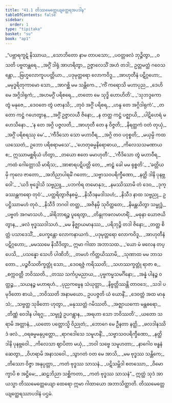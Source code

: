 ```yaml
---
title: "41.1 တိဿမေတ္တေယျတ္ထေရအပဒါန"
tableOfContents: false
sidebar:
  order: 1
type: "tipitaka"
basket: "su"
book: "ap1"
---
```



<DynamicBreadcrumb />

<Division number="1" book="ap1">

<Paragraph number="4847" type="verses" book="ap1">
_“ပဗ္ဘာရကူဋံ နိဿာယ,_  
_သောဘိတော နာမ တာပသော;_  
_ပဝတ္တဖလံ ဘုဉ္ဇိတွာ,_  
_ဝသတိ ပဗ္ဗတန္တရေ._  

</Paragraph>

</Division>
<Division number="2" book="ap1">

<Paragraph number="4848" book="ap1">
_အဂ္ဂိံ ဒါရုံ အာဟရိတွာ,_  
ဥဇ္ဇာလေသိံ အဟံ တဒါ;_  
ဥတ္တမတ္ထံ ဂဝေသန္တော,_  
_ဗြဟ္မလောကူပပတ္တိယာ._  

</Paragraph>

</Division>
<Division number="3" book="ap1">

<Paragraph number="4849" type="verses" book="ap1">
_ပဒုမုတ္တရော လောကဝိဒူ,_  
_အာဟုတီနံ ပဋိဂ္ဂဟော;_  
_မမုဒ္ဓရိတုကာမော သော,_  
_အာဂစ္ဆိ မမ သန္တိကေ._  

</Paragraph>

</Division>
<Division number="4" book="ap1">

<Paragraph number="4850" type="verses" book="ap1">
_‘ကိံ ကရောသိ မဟာပုည,_  
_ဒေဟိ မေ အဂ္ဂိဒါရုကံ;_  
_အဟမဂ္ဂိံ ပရိစရေ,_  
_တတော မေ သုဒ္ဓိ ဟောဟိတိ’._  

</Paragraph>

</Division>
<Division number="5" book="ap1">

<Paragraph number="4851" type="verses" book="ap1">
_‘သုဘဒ္ဒကော တွံ မနုဇေ,_  
_ဒေဝတေ တွံ ပဇာနသိ;_  
_တုဝံ အဂ္ဂိံ ပရိစရ,_  
_ဟန္ဒ တေ အဂ္ဂိဒါရုကံ’._  

</Paragraph>

</Division>
<Division number="6" book="ap1">

<Paragraph number="4852" type="verses" book="ap1">
_တတော ကဋ္ဌံ ဂဟေတွာန,_  
_အဂ္ဂိံ ဥဇ္ဇာလယီ ဇိနော;_  
_န တတ္ထ ကဋ္ဌံ ပဇ္ဈာယိ,_  
_ပါဋိဟေရံ မဟေသိနော._  

</Paragraph>

</Division>
<Division number="7" book="ap1">

<Paragraph number="4853" type="verses" book="ap1">
_‘န တေ အဂ္ဂိ ပဇ္ဇလတိ,_  
_အာဟုတီ တေ န ဝိဇ္ဇတိ;_  
_နိရတ္ထကံ ဝတံ တုယှံ,_  
_အဂ္ဂိံ ပရိစရဿု မေ’._  

</Paragraph>

</Division>
<Division number="8" book="ap1">

<Paragraph number="4854" type="verses" book="ap1">
_‘ကီဒိသော သော မဟာဝီရ,_  
_အဂ္ဂိ တဝ ပဝုစ္စတိ;_  
_မယှမ္ပိ ကထယဿေတံ,_  
ဥဘော ပရိစရာမသေ’._  

</Paragraph>

</Division>
<Division number="9" book="ap1">

<Paragraph number="4855" type="verses" book="ap1">
_‘ဟေတုဓမ္မနိရောဓာယ,_  
_ကိလေသသမဏာယ စ;_  
ဣဿာမစ္ဆရိယံ ဟိတွာ,_  
_တယော ဧတေ မမာဟုတီ’._  

</Paragraph>

</Division>
<Division number="10" book="ap1">

<Paragraph number="4856" type="verses" book="ap1">
_‘ကီဒိသော တွံ မဟာဝီရ,_  
_ကထံ ဂေါတ္တောသိ မာရိသ;_  
_အာစာရပဋိပတ္တိ တေ,_  
_ဗာဠှံ ခေါ မမ ရုစ္စတိ’._  

</Paragraph>

</Division>
<Division number="11" book="ap1">

<Paragraph number="4857" type="verses" book="ap1">
_‘ခတ္တိယမှိ ကုလေ ဇာတော,_  
_အဘိညာပါရမိံ ဂတော;_  
_သဗ္ဗာသဝပရိက္ခီဏော,_  
_နတ္ထိ ဒါနိ ပုနဗ္ဘဝေါ’._  

</Paragraph>

</Division>
<Division number="12" book="ap1">

<Paragraph number="4858" type="verses" book="ap1">
_‘ယဒိ ဗုဒ္ဓေါသိ သဗ္ဗညူ,_  
_ပဘင်္ကရ တမောနုဒ;_  
_နမဿိဿာမိ တံ ဒေဝ,_  
_ဒုက္ခဿန္တကရော တုဝံ’._  

</Paragraph>

</Division>
<Division number="13" book="ap1">

<Paragraph number="4859" type="verses" book="ap1">
_ပတ္ထရိတွာဇိနစမ္မံ,_  
_နိသီဒနမဒါသဟံ;_  
_နိသီဒ နာထ သဗ္ဗညု,_  
ဥပဋ္ဌိဿာမဟံ တုဝံ._  

</Paragraph>

</Division>
<Division number="14" book="ap1">

<Paragraph number="4860" type="verses" book="ap1">
_နိသီဒိ ဘဂဝါ တတ္ထ,_  
_အဇိနမှိ သုဝိတ္ထတေ;_  
_နိမန္တယိတွာ သမ္ဗုဒ္ဓံ,_  
_ပဗ္ဗတံ အဂမာသဟံ._  

</Paragraph>

</Division>
<Division number="15" book="ap1">

<Paragraph number="4861" type="verses" book="ap1">
_ခါရိဘာရဉ္စ ပူရေတွာ,_  
_တိန္ဒုကဖလမာဟရိံ;_  
_မဓုနာ ယောဇယိတွာန,_  
_ဖလံ ဗုဒ္ဓဿဒါသဟံ._  

</Paragraph>

</Division>
<Division number="16" book="ap1">

<Paragraph number="4862" type="verses" book="ap1">
_မမ နိဇ္ဈာယမာနဿ,_  
_ပရိဘုဉ္ဇိ တဒါ ဇိနော;_  
_တတ္ထ စိတ္တံ ပသာဒေသိံ,_  
_ပေက္ခန္တော လောကနာယကံ._  

</Paragraph>

</Division>
<Division number="17" book="ap1">

<Paragraph number="4863" type="verses" book="ap1">
_ပဒုမုတ္တရော လောကဝိဒူ,_  
_အာဟုတီနံ ပဋိဂ္ဂဟော;_  
_မမဿမေ နိသီဒိတွာ,_  
ဣမာ ဂါထာ အဘာသထ._  

</Paragraph>

</Division>
<Division number="18" book="ap1">

<Paragraph number="4864" type="verses" book="ap1">
_‘ယော မံ ဖလေန တပ္ပေသိ,_  
_ပသန္နော သေဟိ ပါဏိဘိ;_  
_တမဟံ ကိတ္တယိဿာမိ,_  
_သုဏာထ မမ ဘာသတော._  

</Paragraph>

</Division>
<Division number="19" book="ap1">

<Paragraph number="4865" type="verses" book="ap1">
_ပဉ္စဝီသတိက္ခတ္တုံ သော,_  
_ဒေဝရဇ္ဇံ ကရိဿတိ;_  
_သဟဿက္ခတ္တုံ ရာဇာ စ,_  
_စက္ကဝတ္တီ ဘဝိဿတိ._  

</Paragraph>

</Division>
<Division number="20" book="ap1">

<Paragraph number="4866" type="verses" book="ap1">
_တဿ သင်္ကပ္ပမညာယ,_  
_ပုဗ္ဗကမ္မသမင်္ဂိနော;_  
_အန္နံ ပါနဉ္စ ဝတ္ထဉ္စ,_  
_သယနဉ္စ မဟာရဟံ._  

</Paragraph>

</Division>
<Division number="21" book="ap1">

<Paragraph number="4867" type="verses" book="ap1">
_ပုညကမ္မေန သံယုတ္တာ,_  
_နိဗ္ဗတ္တိဿန္တိ တာဝဒေ;_  
_သဒါ ပမုဒိတော စာယံ,_  
_ဘဝိဿတိ အနာမယော._  

</Paragraph>

</Division>
<Division number="22" book="ap1">

<Paragraph number="4868" type="verses" book="ap1">
ဥပပဇ္ဇတိ ယံ ယောနိံ,_  
_ဒေဝတ္တံ အထ မာနုသံ;_  
_သဗ္ဗတ္ထ သုခိတော ဟုတွာ,_  
_မနုဿတ္တံ ဂမိဿတိ._  

</Paragraph>

</Division>
<Division number="23" book="ap1">

<Paragraph number="4869" type="verses" book="ap1">
_အဇ္ဈာယကော မန္တဓရော,_  
_တိဏ္ဏံ ဝေဒါန ပါရဂူ;_  
_သမ္ဗုဒ္ဓံ ဥပဂန္တွာန,_  
_အရဟာ သော ဘဝိဿတိ’._  

</Paragraph>

</Division>
<Division number="24" book="ap1">

<Paragraph number="4870" type="verses" book="ap1">
_ယတော သရာမိ အတ္တာနံ,_  
_ယတော ပတ္တောသ္မိ ဝိညုတံ;_  
_ဘောဂေ မေ ဦနတာ နတ္ထိ,_  
_ဖလဒါနဿိဒံ ဖလံ._  

</Paragraph>

</Division>
<Division number="25" book="ap1">

<Paragraph number="4871" type="verses" book="ap1">
_ဝရဓမ္မမနုပ္ပတ္တော,_  
_ရာဂဒေါသေ သမူဟနိံ;_  
_သဗ္ဗာသဝပရိက္ခီဏော,_  
_နတ္ထိ ဒါနိ ပုနဗ္ဘဝေါ._  

</Paragraph>

</Division>
<Division number="26" book="ap1">

<Paragraph number="4872" type="verses" book="ap1">
_ကိလေသာ ဈာပိတာ မယှံ,_  
_ဘဝါ သဗ္ဗေ သမူဟတာ;_  
_နာဂေါဝ ဗန္ဓနံ ဆေတွာ,_  
_ဝိဟရာမိ အနာသဝေါ._  

</Paragraph>

</Division>
<Division number="27" book="ap1">

<Paragraph number="4873" type="verses" book="ap1">
_သွာဂတံ ဝတ မေ အာသိ,_  
_မမ ဗုဒ္ဓဿ သန္တိကေ;_  
_တိဿော ဝိဇ္ဇာ အနုပ္ပတ္တာ,_  
_ကတံ ဗုဒ္ဓဿ သာသနံ._  

</Paragraph>

</Division>
<Division number="28" book="ap1">

<Paragraph number="4874" type="verses" book="ap1">
_ပဋိသမ္ဘိဒါ စတဿော,_  
_ဝိမောက္ခာပိ စ အဋ္ဌိမေ;_  
_ဆဠဘိညာ သစ္ဆိကတာ,_  
_ကတံ ဗုဒ္ဓဿ သာသနံ”._  

</Paragraph>

<Paragraph number="4875" book="ap1">
ဣတ္ထံ သုဒံ အာယသ္မာ တိဿမေတ္တေယျော ထေရော ဣမာ ဂါထာယော အဘာသိတ္ထာတိ.

</Paragraph>
</Division>

<Paragraph number="4876" type="center" book="ap1">
တိဿမေတ္တေယျတ္ထေရဿာပဒါနံ ပဌမံ.
</Paragraph>